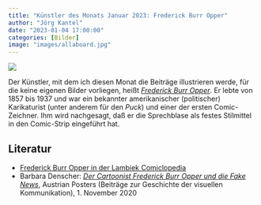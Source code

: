 ```yaml
---
title: "Künstler des Monats Januar 2023: Frederick Burr Opper"
author: "Jörg Kantel"
date: "2023-01-04 17:00:00"
categories: [Bilder]
image: "images/allaboard.jpg"
---
```


[![](images/allaboard-b.jpg)](https://upload.wikimedia.org/wikipedia/commons/thumb/b/bd/%22All_aboard_for_the_millennium%21%22_-_Opper_and_Keppler._LCCN2012648532_%28cropped%29_2.jpg/1024px-%22All_aboard_for_the_millennium%21%22_-_Opper_and_Keppler._LCCN2012648532_%28cropped%29_2.jpg)

Der Künstler, mit dem ich diesen Monat die Beiträge illustrieren werde, für die keine eigenen Bilder vorliegen, heißt *[Frederick Burr Opper](https://en.wikipedia.org/wiki/Frederick_Burr_Opper)*. Er lebte von 1857 bis 1937 und war ein bekannter amerikanischer (politischer) Karikaturist (unter anderem für den *Puck*) und einer der ersten Comic-Zeichner. Ihm wird nachgesagt, daß er die Sprechblase als festes Stilmittel in den Comic-Strip eingeführt hat.

## Literatur

- [Frederick Burr Opper in der Lambiek Comiclopedia](https://www.lambiek.net/artists/o/opper.htm)
- Barbara Denscher: *[Der Cartoonist Frederick Burr Opper und die Fake News](https://www.austrianposters.at/2020/11/01/der-cartoonist-frederick-burr-opper-und-die-fake-news/)*, Austrian Posters (Beiträge zur Geschichte der visuellen Kommunikation), 1. November 2020